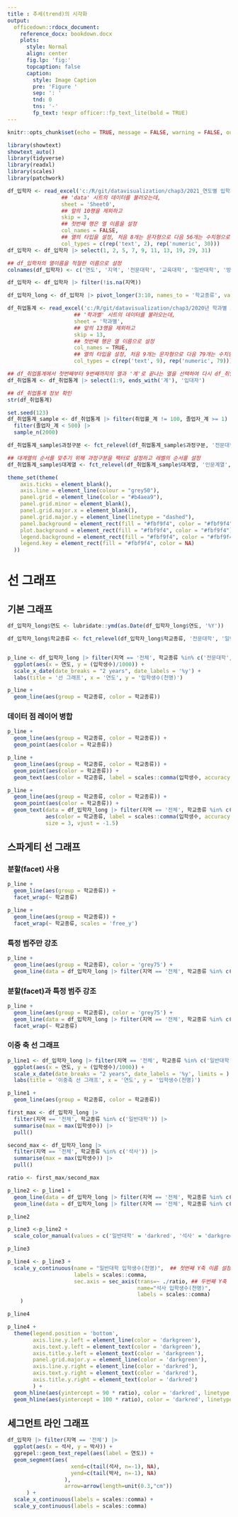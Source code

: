 ```yaml
---
title : 추세(trend)의 시각화
output:
  officedown::rdocx_document:
    reference_docx: bookdown.docx
    plots:
      style: Normal
      align: center
      fig.lp: 'fig:'
      topcaption: false
      caption:
        style: Image Caption
        pre: 'Figure '
        sep: ': '
        tnd: 0
        tns: '-'
        fp_text: !expr officer::fp_text_lite(bold = TRUE)
---
```


```r
knitr::opts_chunk$set(echo = TRUE, message = FALSE, warning = FALSE, out.width = '100%', dpi = 120, fig.width = 6.5)

library(showtext)
showtext_auto()
library(tidyverse)
library(readxl)
library(scales)
library(patchwork)

df_입학자 <- read_excel('c:/R/git/datavisualization/chap3/2021_연도별 입학자수.xlsx', 
                 ## 'data' 시트의 데이터를 불러오는데,
                 sheet = 'Sheet0',
                 ## 앞의 10행을 제외하고
                 skip = 3, 
                 ## 첫번째 행은 열 이름을 설정
                 col_names = FALSE, 
                 ## 열의 타입을 설정, 처음 8개는 문자형으로 다음 56개는 수치형으로 설정
                 col_types = c(rep('text', 2), rep('numeric', 30)))
df_입학자 <- df_입학자 |> select(1, 2, 5, 7, 9, 11, 13, 19, 29, 31)

## df_입학자의 열이름을 적절한 이름으로 설정
colnames(df_입학자) <- c('연도', '지역', '전문대학', '교육대학', '일반대학', '방송통신대학', '산업대학', '원격및사이버대학', '석사', '박사')

df_입학자 <- df_입학자 |> filter(!is.na(지역))

df_입학자_long <- df_입학자 |> pivot_longer(3:10, names_to = '학교종류', values_to = '입학생수')


```

```r

df_취업통계 <- read_excel('c:/R/git/datavisualization/chap3/2020년 학과별 고등교육기관 취업통계.xlsx', 
                     ## '학과별' 시트의 데이터를 불러오는데,
                     sheet = '학과별',
                     ## 앞의 13행을 제외하고
                     skip = 13, 
                     ## 첫번째 행은 열 이름으로 설정
                     col_names = TRUE, 
                     ## 열의 타입을 설정, 처음 9개는 문자형으로 다음 79개는 수치형으로 설정
                     col_types = c(rep('text', 9), rep('numeric', 79)))

## df_취업통계에서 첫번째부터 9번째까지의 열과 '계'로 끝나는 열을 선택하여 다시 df_취업통계에 저장
df_취업통계 <- df_취업통계 |> select(1:9, ends_with('계'), '입대자')

## df_취업통계 정보 확인
str(df_취업통계)

set.seed(123)
df_취업통계_sample <- df_취업통계 |> filter(취업률_계 != 100, 졸업자_계 >= 1) |>
  filter(졸업자_계 < 500) |>
  sample_n(2000)

df_취업통계_sample$과정구분 <- fct_relevel(df_취업통계_sample$과정구분, '전문대학과정', '대학과정', '대학원과정')

## 대계열의 순서를 맞추기 위해 과정구분을 팩터로 설정하고 레벨의 순서를 설정
df_취업통계_sample$대계열 <- fct_relevel(df_취업통계_sample$대계열, '인문계열', '사회계열', '교육계열', '자연계열', '공학계열', '의약계열', '예체능계열')

theme_set(theme(
    axis.ticks = element_blank(),
    axis.line = element_line(colour = "grey50"),
    panel.grid = element_line(color = "#b4aea9"),
    panel.grid.minor = element_blank(),
    panel.grid.major.x = element_blank(),
    panel.grid.major.y = element_line(linetype = "dashed"),
    panel.background = element_rect(fill = "#fbf9f4", color = "#fbf9f4"),
    plot.background = element_rect(fill = "#fbf9f4", color = "#fbf9f4"), 
    legend.background = element_rect(fill = "#fbf9f4", color = "#fbf9f4"), 
    legend.key = element_rect(fill = "#fbf9f4", color = NA)
  ))
```

# 선 그래프

## 기본 그래프

```r
df_입학자_long$연도 <- lubridate::ymd(as.Date(df_입학자_long$연도, '%Y'))

df_입학자_long$학교종류 <- fct_relevel(df_입학자_long$학교종류, '전문대학', '일반대학', '교육대학', '산업대학',  '방송통신대학', '원격및사이버대학', '석사', '박사')


p_line <- df_입학자_long |> filter(지역 == '전체', 학교종류 %in% c('전문대학', '일반대학', '교육대학', '산업대학', '석사', '박사')) |>
  ggplot(aes(x = 연도, y = (입학생수)/1000)) + 
  scale_x_date(date_breaks = "2 years", date_labels = '%y') +
  labs(title = '선 그래프', x = '연도', y = '입학생수(천명)')

p_line +
  geom_line(aes(group = 학교종류, color = 학교종류))

```

### 데이터 점 레이어 병합

```r
p_line +
  geom_line(aes(group = 학교종류, color = 학교종류)) +
  geom_point(aes(color = 학교종류))

```

```r
p_line +
  geom_line(aes(group = 학교종류, color = 학교종류)) +
  geom_point(aes(color = 학교종류)) +
  geom_text(aes(color = 학교종류, label = scales::comma(입학생수, accuracy = 1)), size = 2, vjust = -1.5)

```

```r
p_line +
  geom_line(aes(group = 학교종류, color = 학교종류)) +
  geom_point(aes(color = 학교종류)) +
  geom_text(data = df_입학자_long |> filter(지역 == '전체', 학교종류 %in% c('전문대학', '일반대학', '교육대학', '산업대학', '석사', '박사'), lubridate::year(연도) == '2021'),
            aes(color = 학교종류, label = scales::comma(입학생수, accuracy = 1)), 
            size = 3, vjust = -1.5)

```

## 스파게티 선 그래프

### 분할(facet) 사용

```r
p_line +
  geom_line(aes(group = 학교종류)) +
  facet_wrap(~ 학교종류)

```



```r
p_line +
  geom_line(aes(group = 학교종류)) +
  facet_wrap(~ 학교종류, scales = 'free_y')

```


### 특정 범주만 강조

```r
p_line +
  geom_line(aes(group = 학교종류), color = 'grey75') + 
  geom_line(data = df_입학자_long |> filter(지역 == '전체', 학교종류 %in% c('전문대학')), aes(group = 1), color = 'darkred')
```


### 분할(facet)과 특정 범주 강조

```r
p_line +
  geom_line(aes(group = 학교종류), color = 'grey75') + 
  geom_line(data = df_입학자_long |> filter(지역 == '전체', 학교종류 %in% c('전문대학')), aes(group = 1), color = 'darkred') +
  facet_wrap(~ 학교종류)

```

### 이중 축 선 그래프

```r
p_line1 <- df_입학자_long |> filter(지역 == '전체', 학교종류 %in% c('일반대학', '석사', '박사')) |>
  ggplot(aes(x = 연도, y = (입학생수)/1000)) + 
  scale_x_date(date_breaks = "2 years", date_labels = '%y', limits = ) +
  labs(title = '이중축 선 그래프', x = '연도', y = '입학생수(천명)')

p_line1 +
  geom_line(aes(group = 학교종류, color = 학교종류))

```

```r
first_max <- df_입학자_long |>
  filter(지역 == '전체', 학교종류 %in% c('일반대학')) |>
  summarise(max = max(입학생수)) |>
  pull()

second_max <- df_입학자_long |>
  filter(지역 == '전체', 학교종류 %in% c('석사')) |>
  summarise(max = max(입학생수)) |>
  pull()

ratio <- first_max/second_max

p_line2 <- p_line1 +
  geom_line(data = df_입학자_long |> filter(지역 == '전체', 학교종류 %in% c('일반대학')), aes(x = 연도, y = 입학생수 / 1000, group = 1, color = 학교종류)) +
  geom_line(data = df_입학자_long |> filter(지역 == '전체', 학교종류 %in% c('석사')), aes(x = 연도, y = (입학생수 * ratio) / 1000, group = 학교종류, color = 학교종류))

p_line2
```

```r
p_line3 <-p_line2 +
  scale_color_manual(values = c('일반대학' = 'darkred', '석사' = 'darkgreen'))

p_line3

```


```r
p_line4 <- p_line3 +
  scale_y_continuous(name = "일반대학 입학생수(천명)",  ## 첫번째 Y축 이름 설정
                     labels = scales::comma, 
                     sec.axis = sec_axis(trans=~ ./ratio, ## 두번째 Y축 변환식과 이름 설정
                                         name="석사 입학생수(천명)", 
                                         labels = scales::comma) 
    ) 

p_line4

```



```r


p_line4 +
  theme(legend.position = 'bottom', 
        axis.line.y.left = element_line(color = 'darkgreen'), 
        axis.text.y.left = element_text(color = 'darkgreen'), 
        axis.title.y.left = element_text(color = 'darkgreen'),
        panel.grid.major.y = element_line(color = 'darkgreen'), 
        axis.line.y.right = element_line(color = 'darkred'), 
        axis.text.y.right = element_text(color = 'darkred'), 
        axis.title.y.right = element_text(color = 'darkred')
        ) + 
  geom_hline(aes(yintercept = 90 * ratio), color = 'darkred', linetype = 2) + 
  geom_hline(aes(yintercept = 100 * ratio), color = 'darkred', linetype = 2)

```


## 세그먼트 라인 그래프

```r
df_입학자 |> filter(지역 == '전체') |>
  ggplot(aes(x = 석사, y = 박사)) + 
  ggrepel::geom_text_repel(aes(label = 연도)) +
  geom_segment(aes(
                    xend=c(tail(석사, n=-1), NA), 
                    yend=c(tail(박사, n=-1), NA)
                  ),
                  arrow=arrow(length=unit(0.3,"cm"))
      ) + 
  scale_x_continuous(labels = scales::comma) + 
  scale_y_continuous(labels = scales::comma)
```



